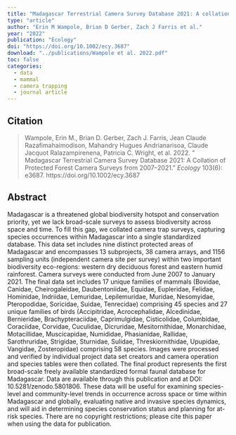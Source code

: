 ```yaml
---
title: "Madagascar Terrestrial Camera Survey Database 2021: A collation of protected forest camera surveys from 2007–2021"
type: "article"
author: "Erin M Wampole, Brian D Gerber, Zach J Farris et al."
year: "2022"
publication: "Ecology"
doi: "https://doi.org/10.1002/ecy.3687"
download: "../publications/Wampole et al. 2022.pdf"
toc: false
categories:
  - data
  - mammal
  - camera trapping
  - journal article
---
```


## Citation 

> Wampole, Erin M., Brian D. Gerber, Zach J. Farris, Jean Claude Razafimahaimodison, Mahandry Hugues Andrianarisoa, Claude Jacquot Ralazampirenena, Patricia C. Wright, et al. 2022. “ Madagascar Terrestrial Camera Survey Database 2021: A Collation of Protected Forest Camera Surveys from 2007–2021.” *Ecology* 103(6): e3687. https://doi.org/10.1002/ecy.3687

## Abstract

Madagascar is a threatened global biodiversity hotspot and conservation priority, yet we lack broad-scale surveys to assess biodiversity across space and time. To fill this gap, we collated camera trap surveys, capturing species occurrences within Madagascar into a single standardized database. This data set includes nine distinct protected areas of Madagascar and encompasses 13 subprojects, 38 camera arrays, and 1156 sampling units (independent camera site per survey) within two important biodiversity eco-regions: western dry deciduous forest and eastern humid rainforest. Camera surveys were conducted from June 2007 to January 2021. The final data set includes 17 unique families of mammals (Bovidae, Canidae, Cheirogaleidae, Daubentoniidae, Equidae, Eupleridae, Felidae, Hominidae, Indriidae, Lemuridae, Lepilemuridae, Muridae, Nesomyidae, Pteropodidae, Soricidae, Suidae, Tenrecidae) comprising 45 species and 27 unique families of birds (Accipitridae, Acrocephalidae, Alcedinidae, Bernieridae, Brachypteraciidae, Caprimulgidae, Cisticolidae, Columbidae, Coraciidae, Corvidae, Cuculidae, Dicruridae, Mesitornithidae, Monarchidae, Motacillidae, Muscicapidae, Numididae, Phasianidae, Rallidae, Sarothruridae, Strigidae, Sturnidae, Sulidae, Threskiornithidae, Upupidae, Vangidae, Zosteropidae) comprising 58 species. Images were processed and verified by individual project data set creators and camera operation and species tables were then collated. The final product represents the first broad-scale freely available standardized formal faunal database for Madagascar. Data are available through this publication and at DOI: 10.5281/zenodo.5801806. These data will be useful for examining species-level and community-level trends in occurrence across space or time within Madagascar and globally, evaluating native and invasive species dynamics, and will aid in determining species conservation status and planning for at-risk species. There are no copyright restrictions; please cite this paper when using the data for publication.